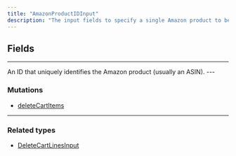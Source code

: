 ```yaml
---
title: "AmazonProductIDInput"
description: "The input fields to specify a single Amazon product to be removed from the cart."
---
```


## Fields

---

<ParamField path="productId" type="ID!">
  An ID that uniquely identifies the Amazon product (usually an ASIN).
</ParamField>
---

### Mutations

* [deleteCartItems](/api-reference/deletecartitems)

---

### Related types

* [DeleteCartLinesInput](/api-reference/deletecartlinesinput)